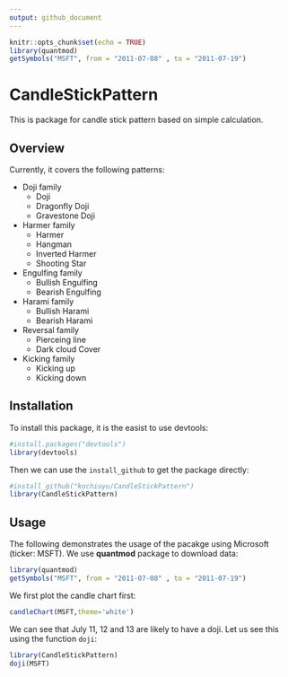 ```yaml
---
output: github_document
---
```


```r
knitr::opts_chunk$set(echo = TRUE)
library(quantmod)
getSymbols("MSFT", from = "2011-07-08" , to = "2011-07-19")
```

# CandleStickPattern

This is package for candle stick pattern based on simple calculation.

## Overview

Currently, it covers the following patterns:

- Doji family
    - Doji
    - Dragonfly Doji
    - Gravestone Doji

- Harmer family
    - Harmer
    - Hangman
    - Inverted Harmer
    - Shooting Star

- Engulfing family
    - Bullish Engulfing
    - Bearish Engulfing
    
- Harami family
    - Bullish Harami
    - Bearish Harami
    
- Reversal family
    - Pierceing line
    - Dark cloud Cover
    
- Kicking family
    - Kicking up
    - Kicking down

## Installation

To install this package, it is the easist to use devtools:

```r
#install.packages("devtools")
library(devtools)
```

Then we can use the `install_github` to get the package directly:

```r
#install_github("kochiuyu/CandleStickPattern")
library(CandleStickPattern)
```


## Usage

The following demonstrates the usage of the pacakge using Microsoft (ticker: MSFT). We use **quantmod** package to download data:

```r
library(quantmod)
getSymbols("MSFT", from = "2011-07-08" , to = "2011-07-19")
```

We first plot the candle chart first: 

```r
candleChart(MSFT,theme='white')
```

We can see that July 11, 12 and 13 are likely to have a doji. Let us see this using the function `doji`:

```r
library(CandleStickPattern)
doji(MSFT)
```
